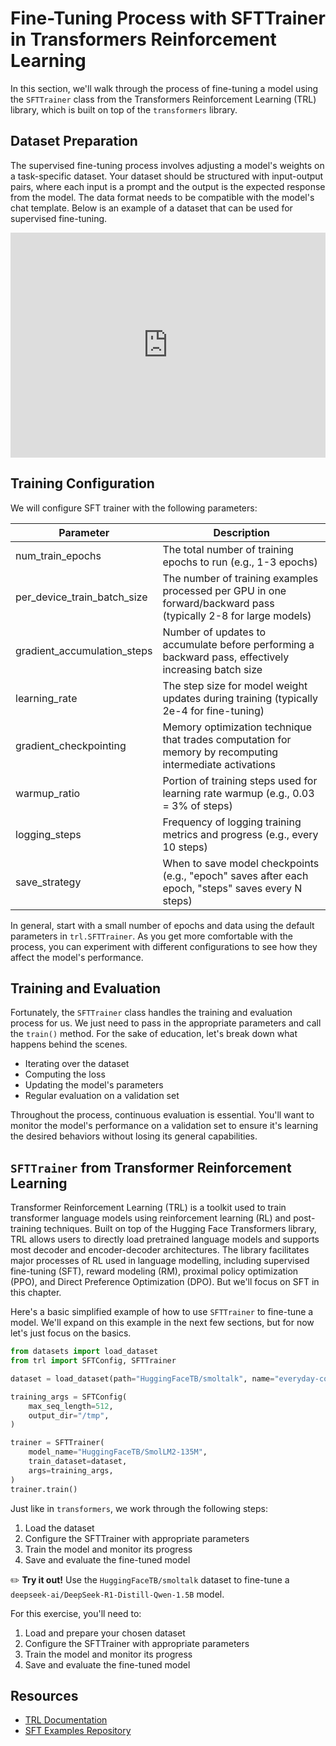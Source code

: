 # Fine-Tuning Process with SFTTrainer in Transformers Reinforcement Learning

In this section, we'll walk through the process of fine-tuning a model using the `SFTTrainer` class from the Transformers Reinforcement Learning (TRL) library, which is built on top of the `transformers` library.

## Dataset Preparation

The supervised fine-tuning process involves adjusting a model's weights on a task-specific dataset. Your dataset should be structured with input-output pairs, where each input is a prompt and the output is the expected response from the model. The data format needs to be compatible with the model's chat template. Below is an example of a dataset that can be used for supervised fine-tuning.

<iframe
  src="https://huggingface.co/datasets/HuggingFaceTB/smoltalk/embed/viewer/all/train?row=0"
  frameborder="0"
  width="100%"
  height="360px"
></iframe>

## Training Configuration

We will configure SFT trainer with the following parameters:

| Parameter | Description |
|-----------|-------------|
| num_train_epochs | The total number of training epochs to run (e.g., 1-3 epochs) |
| per_device_train_batch_size | The number of training examples processed per GPU in one forward/backward pass (typically 2-8 for large models) |
| gradient_accumulation_steps | Number of updates to accumulate before performing a backward pass, effectively increasing batch size |
| learning_rate | The step size for model weight updates during training (typically 2e-4 for fine-tuning) |
| gradient_checkpointing | Memory optimization technique that trades computation for memory by recomputing intermediate activations |
| warmup_ratio | Portion of training steps used for learning rate warmup (e.g., 0.03 = 3% of steps) |
| logging_steps | Frequency of logging training metrics and progress (e.g., every 10 steps) |
| save_strategy | When to save model checkpoints (e.g., "epoch" saves after each epoch, "steps" saves every N steps) |

In general, start with a small number of epochs and data using the default parameters in `trl.SFTTrainer`. As you get more comfortable with the process, you can experiment with different configurations to see how they affect the model's performance.

## Training and Evaluation

Fortunately, the `SFTTrainer` class handles the training and evaluation process for us. We just need to pass in the appropriate parameters and call the `train()` method. For the sake of education, let's break down what happens behind the scenes.

- Iterating over the dataset
- Computing the loss
- Updating the model's parameters
- Regular evaluation on a validation set

Throughout the process, continuous evaluation is essential. You'll want to monitor the model's performance on a validation set to ensure it's learning the desired behaviors without losing its general capabilities. 

## `SFTTrainer` from Transformer Reinforcement Learning

Transformer Reinforcement Learning (TRL) is a toolkit used to train transformer language models using reinforcement learning (RL) and post-training techniques. Built on top of the Hugging Face Transformers library, TRL allows users to directly load pretrained language models and supports most decoder and encoder-decoder architectures. The library facilitates major processes of RL used in language modelling, including supervised fine-tuning (SFT), reward modeling (RM), proximal policy optimization (PPO), and Direct Preference Optimization (DPO). But we'll focus on SFT in this chapter.

Here's a basic simplified example of how to use `SFTTrainer` to fine-tune a model. We'll expand on this example in the next few sections, but for now let's just focus on the basics.

```python
from datasets import load_dataset
from trl import SFTConfig, SFTTrainer

dataset = load_dataset(path="HuggingFaceTB/smoltalk", name="everyday-conversations")

training_args = SFTConfig(
    max_seq_length=512,
    output_dir="/tmp",
)

trainer = SFTTrainer(
    model_name="HuggingFaceTB/SmolLM2-135M",
    train_dataset=dataset,
    args=training_args,
)
trainer.train()
```

Just like in `transformers`, we work through the following steps:

1. Load the dataset
2. Configure the SFTTrainer with appropriate parameters
3. Train the model and monitor its progress
4. Save and evaluate the fine-tuned model

<Tip>

✏️ **Try it out!** Use the `HuggingFaceTB/smoltalk` dataset to fine-tune a `deepseek-ai/DeepSeek-R1-Distill-Qwen-1.5B` model.

For this exercise, you'll need to:
1. Load and prepare your chosen dataset
2. Configure the SFTTrainer with appropriate parameters
3. Train the model and monitor its progress
4. Save and evaluate the fine-tuned model

</Tip>

## Resources

- [TRL Documentation](https://huggingface.co/docs/trl)
- [SFT Examples Repository](https://github.com/huggingface/trl/tree/main/examples/sft)